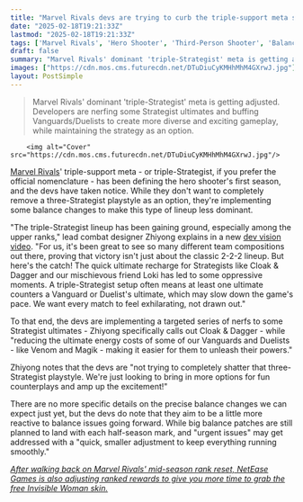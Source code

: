 ```yaml
---
title: "Marvel Rivals devs are trying to curb the triple-support meta starting with Cloak & Dagger nerfs and buffs to Venom and Magik"
date: "2025-02-18T19:21:33Z"
lastmod: "2025-02-18T19:21:33Z"
tags: ['Marvel Rivals', 'Hero Shooter', 'Third-Person Shooter', 'Balance Changes', 'Nerfs', 'Game Updates']
draft: false
summary: "Marvel Rivals' dominant 'triple-Strategist' meta is getting adjusted.  Developers are nerfing some Strategist ultimates and buffing Vanguards/Duelists to create more diverse and exciting gameplay, while maintaining the strategy as an option."
images: ["https://cdn.mos.cms.futurecdn.net/DTuDiuCyKMHhMhM4GXrwJ.jpg"]
layout: PostSimple
---
```

> Marvel Rivals' dominant 'triple-Strategist' meta is getting adjusted.  Developers are nerfing some Strategist ultimates and buffing Vanguards/Duelists to create more diverse and exciting gameplay, while maintaining the strategy as an option.


        <img alt="Cover" src="https://cdn.mos.cms.futurecdn.net/DTuDiuCyKMHhMhM4GXrwJ.jpg"/>
        
[Marvel Rivals](https://www.gamesradar.com/games/third-person-shooter/marvel-rivals-guide/)' triple-support meta - or triple-Strategist, if you prefer the official nomenclature - has been defining the hero shooter's first season, and the devs have taken notice. While they don't want to completely remove a three-Strategist playstyle as an option, they're implementing some balance changes to make this type of lineup less dominant.

"The triple-Strategist lineup has been gaining ground, especially among the upper ranks," lead combat designer Zhiyong explains in a new [dev vision video](https://www.youtube.com/watch?v=FMPCzylKgc8). "For us, it's been great to see so many different team compositions out there, proving that victory isn't just about the classic 2-2-2 lineup. But here's the catch! The quick ultimate recharge for Strategists like Cloak & Dagger and our mischievous friend Loki has led to some oppressive moments. A triple-Strategist setup often means at least one ultimate counters a Vanguard or Duelist's ultimate, which may slow down the game's pace. We want every match to feel exhilarating, not drawn out."

To that end, the devs are implementing a targeted series of nerfs to some Strategist ultimates - Zhiyong specifically calls out Cloak & Dagger - while "reducing the ultimate energy costs of some of our Vanguards and Duelists - like Venom and Magik - making it easier for them to unleash their powers."

Zhiyong notes that the devs are "not trying to completely shatter that three-Strategist playstyle. We're just looking to bring in more options for fun counterplays and amp up the excitement!"

There are no more specific details on the precise balance changes we can expect just yet, but the devs do note that they aim to be a little more reactive to balance issues going forward. While big balance patches are still planned to land with each half-season mark, and "urgent issues" may get addressed with a "quick, smaller adjustment to keep everything running smoothly."

[<em>After walking back on Marvel Rivals' mid-season rank reset, NetEase Games is also adjusting ranked rewards to give you more time to grab the free Invisible Woman skin.</em>](https://www.gamesradar.com/games/third-person-shooter/after-walking-back-on-marvel-rivals-mid-season-rank-reset-netease-games-is-also-adjusting-ranked-rewards-to-give-you-more-time-to-grab-the-free-invisible-woman-skin/)
        